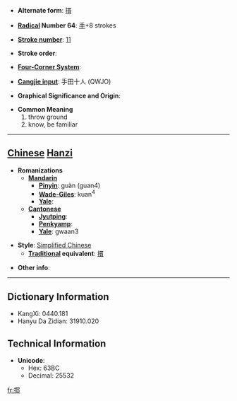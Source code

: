 * '''Alternate form''': [[摜]]

* '''[[Wiktionary:Chinese radical index| Radical]] Number 64''': [[Wiktionary:Chinese radical index 手|手]]+8 strokes

* '''[[Wiktionary:Chinese total strokes index|Stroke number]]''': [[Wiktionary:Chinese total strokes index 11|11]]

* '''Stroke order''': 

* '''[[Wiktionary:Chinese four corner index|Four-Corner System]]''': 

* '''[[Wiktionary:Chinese Cangjie index|Cangjie input]]''': 手田十人 (QWJO)

* '''Graphical Significance and Origin''': 

* '''Common Meaning'''
*#throw ground
*# know, be familiar


----

== [[Chinese]] [[Hanzi]] ==

* '''Romanizations'''
** '''[[Mandarin]]'''
*** '''[[Pinyin]]''': guàn (guan4)
*** '''[[Wade-Giles]]''': kuan<sup>4</sup>
*** '''[[Yale]]''': 
** '''[[Cantonese]]'''
*** '''[[Jyutping]]''':
*** '''[[Penkyamp]]''': 
*** '''[[Yale]]''': gwaan3

* '''Style''': [[Simplified Chinese]] 
** '''[[Traditional Chinese|Traditional]] equivalent''': [[摜]]

* '''Other info''': 

----

== Dictionary Information ==

* KangXi: 0440.181
* Hanyu Da Zidian: 31910.020

== Technical Information ==

* '''Unicode''':
** Hex: 63BC
** Decimal: 25532

[[fr:掼]]